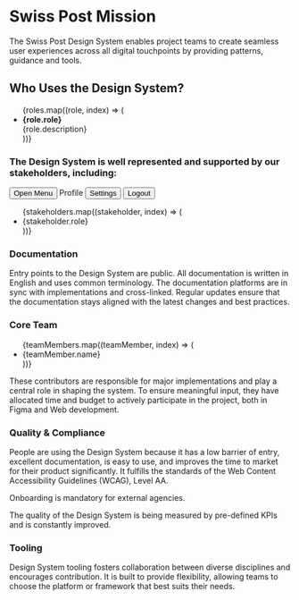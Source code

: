 
<Meta of={MissionStories} />

# Swiss Post Mission

The Swiss Post Design System enables project teams to create seamless user experiences across all digital touchpoints by providing patterns, guidance and tools.

## Who Uses the Design System?

<ul className="roles-list no-style-list">
  {roles.map((role, index) => (
    <li key={index} className="role-item list-item">
      <strong>{role.role}</strong>
      <div className="role-description">{role.description}</div>
    </li>
  ))}
</ul>

### The Design System is well represented and supported by our stakeholders, including:

<post-menu-toggle>
<button class="btn btn-primary" data-menu-target="menu-one">Open Menu</button>
</post-menu-toggle>
<post-menu id="menu-one" placement="bottom-start">
  <post-menu-item href="#">Profile</post-menu-item>
  <post-menu-item><button>Settings</button></post-menu-item>
  <post-menu-item><button>Logout</button></post-menu-item>
</post-menu>

<ul className="stakeholders-list no-style-list row row-cols-1 row-cols-md-3">
  {stakeholders.map((stakeholder, index) => (
    <li key={index} className="stakeholder-item list-item centered-item col">
      {stakeholder.role}
    </li>
  ))}
</ul>


### Documentation

Entry points to the Design System are public. All documentation is written in English and uses common terminology. The documentation platforms are in sync with implementations and cross-linked. Regular updates ensure that the documentation stays aligned with the latest changes and best practices.

### Core Team

<ul className="team-list no-style-list row">
  {teamMembers.map((teamMember, index) => (
    <li key={index} className="team-item list-item centered-item col-sm-12 col-md-4 col-lg-3 flex-lg-column">
      <post-icon name={teamMember.icon} style={{ fontSize: '3rem' }} className="team-icon"></post-icon>
      {teamMember.name}
    </li>
  ))}
</ul>

These contributors are responsible for major implementations and play a central role in shaping the system. To ensure meaningful input, they have allocated time and budget to actively participate in the project, both in Figma and Web development.

### Quality & Compliance

People are using the Design System because it has a low barrier of entry, excellent documentation, is easy to use, and improves the time to market for their product significantly. It fulfills the standards of the Web Content Accessibility Guidelines (WCAG), Level AA.

<div role="alert" className="alert alert-info">
  <p>Onboarding is mandatory for external agencies.</p>
</div>

<p className="quality-text">
  The quality of the Design System is being measured by pre-defined KPIs and is constantly improved.
</p>

### Tooling

Design System tooling fosters collaboration between diverse disciplines and encourages contribution. It is built to provide flexibility, allowing teams to choose the platform or framework that best suits their needs.
